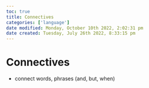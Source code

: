 ```yaml
---
toc: true
title: Connectives
categories: ['language']
date modified: Monday, October 10th 2022, 2:02:31 pm
date created: Tuesday, July 26th 2022, 8:33:15 pm
---
```


# Connectives
- connect words, phrases (and, but, when)



